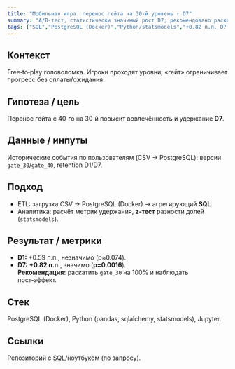 ```yaml
---
title: "Мобильная игра: перенос гейта на 30‑й уровень ↑ D7"
summary: "A/B‑тест, статистически значимый рост D7; рекомендовано раскатывать."
tags: ["SQL","PostgreSQL (Docker)","Python/statsmodels","+0.82 п.п. D7 (p=0.0016)"]
---
```


## Контекст
Free‑to‑play головоломка. Игроки проходят уровни; «гейт» ограничивает прогресс без оплаты/ожидания.

## Гипотеза / цель
Перенос гейта с 40‑го на 30‑й повысит вовлечённость и удержание **D7**.

## Данные / инпуты
Исторические события по пользователям (CSV → PostgreSQL): версии `gate_30`/`gate_40`, retention D1/D7.

## Подход
- ETL: загрузка CSV → PostgreSQL (Docker) → агрегирующий **SQL**.
- Аналитика: расчёт метрик удержания, **z‑тест** разности долей (`statsmodels`).

## Результат / метрики
- **D1:** +0.59 п.п., незначимо (p≈0.074).
- **D7:** **+0.82 п.п.**, значимо (**p=0.0016**).  
**Рекомендация:** раскатить `gate_30` на 100% и наблюдать пост‑эффект.

## Стек
PostgreSQL (Docker), Python (pandas, sqlalchemy, statsmodels), Jupyter.

## Ссылки
Репозиторий с SQL/ноутбуком (по запросу).
